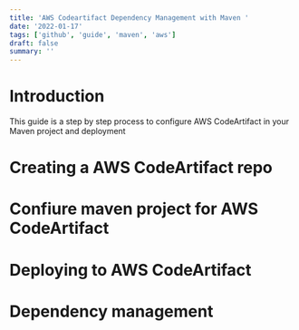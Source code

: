 ```yaml
---
title: 'AWS Codeartifact Dependency Management with Maven '
date: '2022-01-17'
tags: ['github', 'guide', 'maven', 'aws']
draft: false
summary: ''
---
```


# Introduction

This guide is a step by step process to configure AWS CodeArtifact in your Maven project and deployment

# Creating a AWS CodeArtifact repo

# Confiure maven project for AWS CodeArtifact

# Deploying to AWS CodeArtifact

# Dependency management